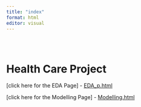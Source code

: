 ```yaml
---
title: "index"
format: html
editor: visual
---
```


```r

```

```r

```

```r



```

# Health Care Project

\[click here for the EDA Page\] - [EDA_p.html](EDA_p.html)

\[click here for the Modelling Page\] - [Modelling.html](Modelling.html)
